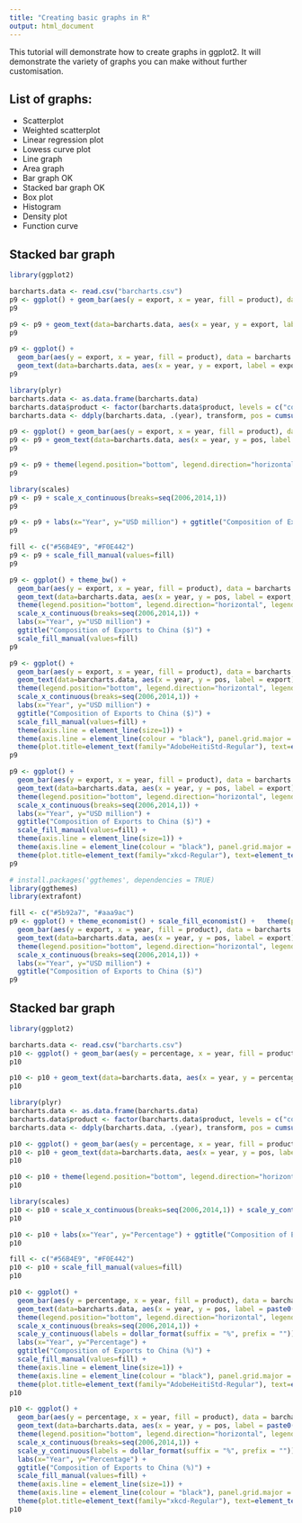 ```yaml
---
title: "Creating basic graphs in R"
output: html_document
---
```


This tutorial will demonstrate how to create graphs in ggplot2. It will demonstrate the variety of graphs you can make without further customisation.

## List of graphs:
* Scatterplot
* Weighted scatterplot
* Linear regression plot
* Lowess curve plot
* Line graph
* Area graph
* Bar graph OK
* Stacked bar graph OK
* Box plot
* Histogram
* Density plot
* Function curve

## Stacked bar graph

```r
library(ggplot2)

barcharts.data <- read.csv("barcharts.csv")
p9 <- ggplot() + geom_bar(aes(y = export, x = year, fill = product), data = barcharts.data, stat="identity")
p9
```

```r
p9 <- p9 + geom_text(data=barcharts.data, aes(x = year, y = export, label = export, size=4))
p9
```

```r
p9 <- ggplot() + 
  geom_bar(aes(y = export, x = year, fill = product), data = barcharts.data, stat="identity") +
  geom_text(data=barcharts.data, aes(x = year, y = export, label = export, size=4), show_guide = F)
p9
```

```r
library(plyr)
barcharts.data <- as.data.frame(barcharts.data)
barcharts.data$product <- factor(barcharts.data$product, levels = c("copper","others"), labels = c("Copper","Pulp wood, Fruit, Salmon & Others"))
barcharts.data <- ddply(barcharts.data, .(year), transform, pos = cumsum(export) - (0.5 * export))

p9 <- ggplot() + geom_bar(aes(y = export, x = year, fill = product), data = barcharts.data, stat="identity")
p9 <- p9 + geom_text(data=barcharts.data, aes(x = year, y = pos, label = export, size=4), show_guide = F)
p9
```

```r
p9 <- p9 + theme(legend.position="bottom", legend.direction="horizontal", legend.title = element_blank())
p9
```

```r
library(scales)
p9 <- p9 + scale_x_continuous(breaks=seq(2006,2014,1))
p9
```

```r
p9 <- p9 + labs(x="Year", y="USD million") + ggtitle("Composition of Exports to China ($)") 
p9
```

```r
fill <- c("#56B4E9", "#F0E442")
p9 <- p9 + scale_fill_manual(values=fill)
p9
```

```r
p9 <- ggplot() + theme_bw() +
  geom_bar(aes(y = export, x = year, fill = product), data = barcharts.data, stat="identity") + 
  geom_text(data=barcharts.data, aes(x = year, y = pos, label = export, size=4), show_guide = F) + 
  theme(legend.position="bottom", legend.direction="horizontal", legend.title = element_blank()) + 
  scale_x_continuous(breaks=seq(2006,2014,1)) + 
  labs(x="Year", y="USD million") + 
  ggtitle("Composition of Exports to China ($)") + 
  scale_fill_manual(values=fill)
p9
```

```r
p9 <- ggplot() + 
  geom_bar(aes(y = export, x = year, fill = product), data = barcharts.data, stat="identity") + 
  geom_text(data=barcharts.data, aes(x = year, y = pos, label = export), colour="black", family="AdobeHeitiStd-Regular", size = 4, show_guide = F) + 
  theme(legend.position="bottom", legend.direction="horizontal", legend.title = element_blank()) + 
  scale_x_continuous(breaks=seq(2006,2014,1)) + 
  labs(x="Year", y="USD million") + 
  ggtitle("Composition of Exports to China ($)") + 
  scale_fill_manual(values=fill) + 
  theme(axis.line = element_line(size=1)) + 
  theme(axis.line = element_line(colour = "black"), panel.grid.major = element_line(colour = "#d3d3d3"), panel.grid.minor = element_blank(), panel.border = element_blank(), panel.background = element_blank()) + 
  theme(plot.title=element_text(family="AdobeHeitiStd-Regular"), text=element_text(family="AdobeHeitiStd-Regular"), axis.text.x=element_text(colour="black"), axis.text.y=element_text(colour="black")) 
p9
```

```r
p9 <- ggplot() + 
  geom_bar(aes(y = export, x = year, fill = product), data = barcharts.data, stat="identity") + 
  geom_text(data=barcharts.data, aes(x = year, y = pos, label = export), colour="black", family="xkcd-Regular", size = 4, show_guide = F) + 
  theme(legend.position="bottom", legend.direction="horizontal", legend.title = element_blank()) + 
  scale_x_continuous(breaks=seq(2006,2014,1)) + 
  labs(x="Year", y="USD million") + 
  ggtitle("Composition of Exports to China ($)") + 
  scale_fill_manual(values=fill) + 
  theme(axis.line = element_line(size=1)) + 
  theme(axis.line = element_line(colour = "black"), panel.grid.major = element_blank(), panel.grid.minor = element_blank(), panel.border = element_blank(), panel.background = element_blank()) + 
  theme(plot.title=element_text(family="xkcd-Regular"), text=element_text(family="xkcd-Regular"), axis.text.x=element_text(colour="black"), axis.text.y=element_text(colour="black")) 
p9
```

```r
# install.packages('ggthemes', dependencies = TRUE)
library(ggthemes)
library(extrafont)

fill <- c("#5b92a7", "#aaa9ac")
p9 <- ggplot() + theme_economist() + scale_fill_economist() +   theme(plot.title=element_text(family="OfficinaSanITC-Book"), text=element_text(family="OfficinaSanITC-Book")) +
  geom_bar(aes(y = export, x = year, fill = product), data = barcharts.data, stat="identity") + 
  geom_text(data=barcharts.data, aes(x = year, y = pos, label = export), colour="white", size = 4, family = "OfficinaSanITC-Book", show_guide = F) + 
  theme(legend.position="bottom", legend.direction="horizontal", legend.title = element_blank()) + 
  scale_x_continuous(breaks=seq(2006,2014,1)) + 
  labs(x="Year", y="USD million") + 
  ggtitle("Composition of Exports to China ($)")
p9
```

## Stacked bar graph

```r
library(ggplot2)

barcharts.data <- read.csv("barcharts.csv")
p10 <- ggplot() + geom_bar(aes(y = percentage, x = year, fill = product), data = barcharts.data, stat="identity")
p10
```

```r
p10 <- p10 + geom_text(data=barcharts.data, aes(x = year, y = percentage, label = paste0(percentage,"%")), show_guide = F)
p10
```

```r
library(plyr)
barcharts.data <- as.data.frame(barcharts.data)
barcharts.data$product <- factor(barcharts.data$product, levels = c("copper","others"), labels = c("Copper","Pulp wood, Fruit, Salmon & Others"))
barcharts.data <- ddply(barcharts.data, .(year), transform, pos = cumsum(percentage) - (0.5 * percentage))

p10 <- ggplot() + geom_bar(aes(y = percentage, x = year, fill = product), data = barcharts.data, stat="identity")
p10 <- p10 + geom_text(data=barcharts.data, aes(x = year, y = pos, label = paste0(percentage,"%")), show_guide = F)
p10
```

```r
p10 <- p10 + theme(legend.position="bottom", legend.direction="horizontal", legend.title = element_blank())
p10
```

```r
library(scales)
p10 <- p10 + scale_x_continuous(breaks=seq(2006,2014,1)) + scale_y_continuous(labels = dollar_format(suffix = "%", prefix = ""))
p10
```

```r
p10 <- p10 + labs(x="Year", y="Percentage") + ggtitle("Composition of Exports to China (%)") 
p10
```

```r
fill <- c("#56B4E9", "#F0E442")
p10 <- p10 + scale_fill_manual(values=fill)
p10
```

```r
p10 <- ggplot() + 
  geom_bar(aes(y = percentage, x = year, fill = product), data = barcharts.data, stat="identity") + 
  geom_text(data=barcharts.data, aes(x = year, y = pos, label = paste0(percentage,"%")), colour="black", family="AdobeHeitiStd-Regular", size = 5, show_guide = F) + 
  theme(legend.position="bottom", legend.direction="horizontal", legend.title = element_blank()) + 
  scale_x_continuous(breaks=seq(2006,2014,1)) + 
  scale_y_continuous(labels = dollar_format(suffix = "%", prefix = "")) + 
  labs(x="Year", y="Percentage") + 
  ggtitle("Composition of Exports to China (%)") + 
  scale_fill_manual(values=fill) + 
  theme(axis.line = element_line(size=1)) + 
  theme(axis.line = element_line(colour = "black"), panel.grid.major = element_line(colour = "#d3d3d3"), panel.grid.minor = element_blank(), panel.border = element_blank(), panel.background = element_blank()) + 
  theme(plot.title=element_text(family="AdobeHeitiStd-Regular"), text=element_text(family="AdobeHeitiStd-Regular"), axis.text.x=element_text(colour="black"), axis.text.y=element_text(colour="black")) 
p10
```

```r
p10 <- ggplot() + 
  geom_bar(aes(y = percentage, x = year, fill = product), data = barcharts.data, stat="identity") + 
  geom_text(data=barcharts.data, aes(x = year, y = pos, label = paste0(percentage,"%")), colour="black", family="xkcd-Regular", size = 5, show_guide = F) + 
  theme(legend.position="bottom", legend.direction="horizontal", legend.title = element_blank()) + 
  scale_x_continuous(breaks=seq(2006,2014,1)) + 
  scale_y_continuous(labels = dollar_format(suffix = "%", prefix = "")) + 
  labs(x="Year", y="Percentage") + 
  ggtitle("Composition of Exports to China (%)") + 
  scale_fill_manual(values=fill) + 
  theme(axis.line = element_line(size=1)) + 
  theme(axis.line = element_line(colour = "black"), panel.grid.major = element_blank(), panel.grid.minor = element_blank(), panel.border = element_blank(), panel.background = element_blank()) + 
  theme(plot.title=element_text(family="xkcd-Regular"), text=element_text(family="xkcd-Regular"), axis.text.x=element_text(colour="black"), axis.text.y=element_text(colour="black")) 
p10
```






